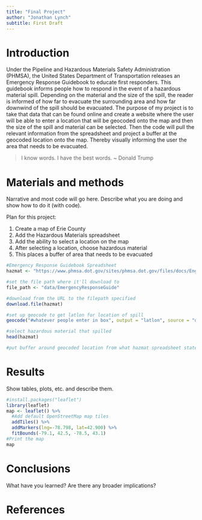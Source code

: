 ```yaml
---
title: "Final Project"
author: "Jonathan Lynch"
subtitle: First Draft
---
```


# Introduction
Under the Pipeline and Hazardous Materials Safety Administration (PHMSA), the United States Department of Transportation releases an Emergency Response Guidebook to educate first responders. This guidebook informs people how to respond in the event of a hazardous material spill. Depending on the material and the size of the spill, the reader is informed of how far to evacuate the surrounding area and how far downwind of the spill should be evacuated. The purpose of my project is to take that data that can be found online and create a website where the user will be able to enter a location that will be geocoded onto the map and then the size of the spill and material can be selected. Then the code will pull the relevant information from the spreadsheet and project a buffer at the geocoded location onto the map. Thereby visually informing the user the area that needs to be evacuated.  

> I know words.  I have the best words.  ~ Donald Trump

# Materials and methods

Narrative and most code will go here.  Describe what you are doing and show how to do it (with code).

Plan for this project:

1. Create a map of Erie County
2. Add the Hazardous Materials spreadsheet
3. Add the ability to select a location on the map
4. After selecting a location, choose hazardous material
5. This places a buffer of area that needs to be evacuated

```r
#Emergency Response Guidebook Spreadsheet
hazmat <- "https://www.phmsa.dot.gov/sites/phmsa.dot.gov/files/docs/English_TIHWR_Table_ERG2016.xlsx"

#set the file path where it'll download to
file_path <- "data/EmergencyResponseGuide"

#download from the URL to the filepath specified
download.file(hazmat)

#set up geocode to get latlon for location of spill
geocode("#whatever people enter in box", output = "latlon", source = "dsk")

#select hazardous material that spilled
head(hazmat)

#put buffer around geocoded location from what hazmat spreadsheet states
```


# Results

Show tables, plots, etc. and describe them.
```r
#install.packages("leaflet")
library(leaflet)
map <- leaflet() %>%
  #Add default OpenStreetMap map tiles
  addTiles() %>%
  addMarkers(lng=-78.798, lat=42.900) %>%
  fitBounds(-79.1, 42.5, -78.5, 43.1)
#Print the map
map
```


# Conclusions

What have you learned?  Are there any broader implications?

# References

